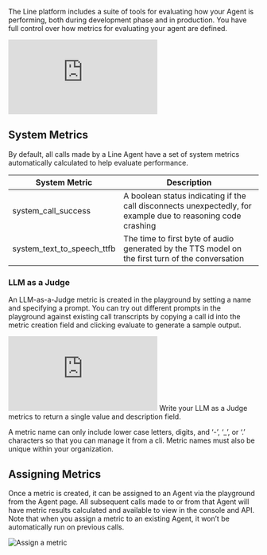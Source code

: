 The Line platform includes a suite of tools for evaluating how your Agent is performing, both during development phase and in production.
You have full control over how metrics for evaluating your agent are defined.

<Frame background="subtle" caption="Using Metrics">
  <iframe
    src="https://www.youtube.com/embed/IcJYTF5kOz0?si=JBx2ujIZxikgotF1"
    frameBorder="0"
    webkitallowfullscreen
    mozallowfullscreen
    allowFullScreen
    style={{ width: "100%", height: "400px" }}
  ></iframe>
</Frame>

## System Metrics

By default, all calls made by a Line Agent have a set of system metrics automatically calculated to help evaluate performance.

| System Metric              | Description                                                                                                  |
| -------------------------- | ------------------------------------------------------------------------------------------------------------ |
| system_call_success        | A boolean status indicating if the call disconnects unexpectedly, for example due to reasoning code crashing |
| system_text_to_speech_ttfb | The time to first byte of audio generated by the TTS model on the first turn of the conversation             |

### LLM as a Judge

An LLM-as-a-Judge metric is created in the playground by setting a name and specifying a prompt. You can try out different prompts in
the playground against existing call transcripts by copying a call id into the metric creation field and clicking evaluate
to generate a sample output.

<Frame background="subtle" caption="Create a Custom Metric Demo">
  <iframe
    src="https://www.youtube.com/embed/C8s5QjD6mRc?si=GNf4kDd0MAAXyj_U"
    frameBorder="0"
    webkitallowfullscreen
    mozallowfullscreen
    allowFullScreen
    style={{ width: "100%", height: "400px" }}
  ></iframe>
</Frame>

<Tip title="Prompt Tips" icon="gavel">
  Write your LLM as a Judge metrics to return a single value and description
  field.
</Tip>

A metric name can only include lower case letters, digits, and ‘-’, ‘\_’, or ‘.’ characters so that you can manage it
from a cli. Metric names must also be unique within your organization.

## Assigning Metrics

Once a metric is created, it can be assigned to an Agent via the playground from the Agent page. All subsequent calls made
to or from that Agent will have metric results calculated and available to view in the console and API. Note
that when you assign a metric to an existing Agent, it won’t be automatically run on previous calls.

<Frame>
  <img src="/assets/images/agents/metric-addition.png" alt="Assign a metric" />
</Frame>
